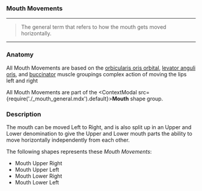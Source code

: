 
### Mouth Movements

***

> The general term that refers to how the 
> mouth gets moved horizontally.

***

### Anatomy

All Mouth Movements are based on the 
[orbicularis oris orbital](https://en.wikipedia.org/wiki/Orbicularis_oris_muscle), 
[levator anguli oris](https://en.wikipedia.org/wiki/Levator_anguli_oris), and 
[buccinator](https://en.wikipedia.org/wiki/Buccinator_muscle) 
muscle groupings complex action of moving the lips 
left and right

All Mouth Movements are part of 
the <ContextModal src={require('./_mouth_general.mdx').default}><b>Mouth</b></ContextModal> 
shape group. 

### Description

The mouth can be moved Left to Right, and is also split up
in an Upper and Lower denomination to give the Upper and Lower 
mouth parts the ability to move horizontally independently from 
each other.

The following shapes represents these *Mouth Movements*:

* Mouth Upper Right
* Mouth Upper Left
* Mouth Lower Right
* Mouth Lower Left